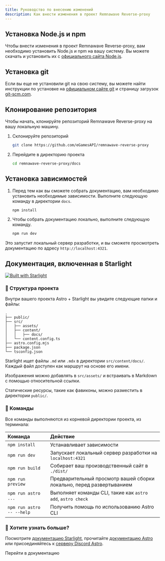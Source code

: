 ```yaml
---
title: Руководство по внесению изменений
description: Как внести изменения в проект Remnawave Reverse-proxy
---
```



## Установка Node.js и npm

Чтобы внести изменения в проект Remnawave Reverse-proxy, вам необходимо установить Node.js и npm на вашу систему. Вы можете скачать и установить их с [официального сайта Node.js](https://nodejs.org/en/download/).

## Установка git

Если вы еще не установили git на свою систему, вы можете найти инструкции по установке на [официальном сайте git](https://git-scm.com/book/en/v2/Getting-Started-Installing-Git) и страницу загрузок [git-scm.com](https://git-scm.com/downloads).

## Клонирование репозитория

Чтобы начать, клонируйте репозиторий Remnawave Reverse-proxy на вашу локальную машину.

<Steps>

1. Склонируйте репозиторий

    ```bash
    git clone https://github.com/eGamesAPI/remnawave-reverse-proxy
    ```

2. Перейдите в директорию проекта

    ```bash
    cd remnawave-reverse-proxy/docs
    ```

</Steps>

## Установка зависимостей

<Steps>

1. Перед тем как вы сможете собрать документацию, вам необходимо установить необходимые зависимости. Выполните следующую команду в директории `docs`.

    ```bash
    npm install
    ```

2. Чтобы собрать документацию локально, выполните следующую команду.

    ```bash
    npm run dev
    ```

</Steps>

Это запустит локальный сервер разработки, и вы сможете просмотреть документацию по адресу `http://localhost:4321`.

## Документация, включенная в Starlight

[![Built with Starlight](https://astro.badg.es/v2/built-with-starlight/tiny.svg)](https://starlight.astro.build)

### 🚀 Структура проекта

Внутри вашего проекта Astro + Starlight вы увидите следующие папки и файлы:

```
.
├── public/
├── src/
│   ├── assets/
│   ├── content/
│   │   ├── docs/
│   └── content.config.ts
├── astro.config.mjs
├── package.json
└── tsconfig.json
```

Starlight ищет файлы `.md` или `.mdx` в директории `src/content/docs/`. Каждый файл доступен как маршрут на основе его имени.

Изображения можно добавлять в `src/assets/` и встраивать в Markdown с помощью относительной ссылки.

Статические ресурсы, такие как фавиконы, можно разместить в директории `public/`.

### 🧞 Команды

Все команды выполняются из корневой директории проекта, из терминала:

| Команда                   | Действие                                         |
| :------------------------ | :----------------------------------------------- |
| `npm install`             | Устанавливает зависимости                        |
| `npm run dev`             | Запускает локальный сервер разработки на `localhost:4321` |
| `npm run build`           | Собирает ваш производственный сайт в `./dist/`  |
| `npm run preview`         | Предварительный просмотр вашей сборки локально, перед развертыванием |
| `npm run astro ...`       | Выполняет команды CLI, такие как `astro add`, `astro check` |
| `npm run astro -- --help` | Получить помощь по использованию Astro CLI      |

### 👀 Хотите узнать больше?

Посмотрите [документацию Starlight](https://starlight.astro.build/), прочитайте [документацию Astro](https://docs.astro.build) или присоединяйтесь к [серверу Discord Astro](https://astro.build/chat).

<div style={{ display: 'flex', flexDirection: 'row', justifyContent: 'center', gap: '1rem', textAlign: 'center' }}>
    <LinkButton
        href="https://docs.astro.build"
        icon="open-book"
        iconPlacement="start"
    >
        Перейти в документацию
    </LinkButton>
</div>